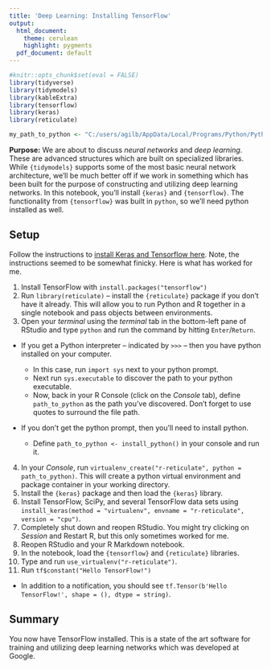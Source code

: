 ```yaml
---
title: 'Deep Learning: Installing TensorFlow'
output:
  html_document:
    theme: cerulean
    highlight: pygments
  pdf_document: default
---
```


```r
#knitr::opts_chunk$set(eval = FALSE)
library(tidyverse)
library(tidymodels)
library(kableExtra)
library(tensorflow)
library(keras)
library(reticulate)

my_path_to_python <- "C:/users/agilb/AppData/Local/Programs/Python/Python310/python.exe"
```

**Purpose:** We are about to discuss *neural networks* and *deep learning*. These are advanced structures which are built on specialized libraries. While `{tidymodels}` supports some of the most basic neural network architecture, we'll be much better off if we work in something which has been built for the purpose of constructing and utilizing deep learning networks. In this notebook, you'll install `{keras}` and `{tensorflow}`. The functionality from `{tensorflow}` was built in `python`, so we'll need python installed as well.

## Setup

Follow the instructions to [install Keras and Tensorflow here](https://tensorflow.rstudio.com/install/). Note, the instructions seemed to be somewhat finicky. Here is what has worked for me.

1. Install TensorFlow with `install.packages("tensorflow")`
2. Run `library(reticulate)` -- install the `{reticulate}` package if you don't have it already. This will allow you to run Python and R together in a single notebook and pass objects between environments.
3. Open your *terminal* using the *terminal* tab in the bottom-left pane of RStudio and type `python` and run the command by hitting `Enter`/`Return`.

  + If you get a Python interpreter -- indicated by `>>>` -- then you have python installed on your computer.
  
    + In this case, run `import sys` next to your python prompt.
    + Next run `sys.executable` to discover the path to your python executable.
    + Now, back in your R Console (click on the *Console* tab), define `path_to_python` as the path you've discovered. Don't forget to use quotes to surround the file path.
  
  + If you don't get the python prompt, then you'll need to install python.
  
    + Define `path_to_python <- install_python()` in your console and run it.

4. In your *Console*, run `virtualenv_create("r-reticulate", python = path_to_python)`. This will create a python virtual environment and package container in your working directory.
5. Install the `{keras}` package and then load the `{keras}` library.
6. Install TensorFlow, SciPy, and several TensorFlow data sets using `install_keras(method = "virtualenv", envname = "r-reticulate", version = "cpu")`.
7. Completely shut down and reopen RStudio. You might try clicking on *Session* and Restart R, but this only sometimes worked for me.
8. Reopen RStudio and your R Markdown notebook.
9. In the notebook, load the `{tensorflow}` and `{reticulate}` libraries.
10. Type and run `use_virtualenv("r-reticulate")`.
11. Run `tf$constant("Hello TensorFlow!")`

  + In addition to a notification, you should see `tf.Tensor(b'Hello TensorFlow!', shape = (), dtype = string)`.

## Summary

You now have TensorFlow installed. This is a state of the art software for training and utilizing deep learning networks which was developed at Google.
